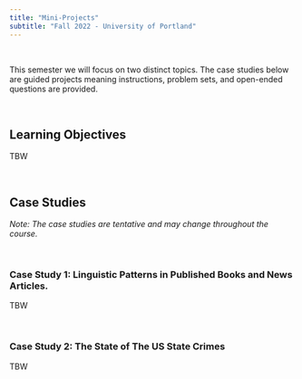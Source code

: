 ```yaml
---
title: "Mini-Projects"
subtitle: "Fall 2022 - University of Portland"
---
```


<br>

This semester we will focus on two distinct topics. The case studies below are guided projects meaning instructions, problem sets, and open-ended questions are provided.

<br>

## **Learning Objectives**

TBW

<br>

## **Case Studies**

*Note: The case studies are tentative and may change throughout the course.*

<br>

### Case Study 1: Linguistic Patterns in Published Books and News Articles.

TBW

<br>

### Case Study 2: The State of The US State Crimes

TBW

<br>

